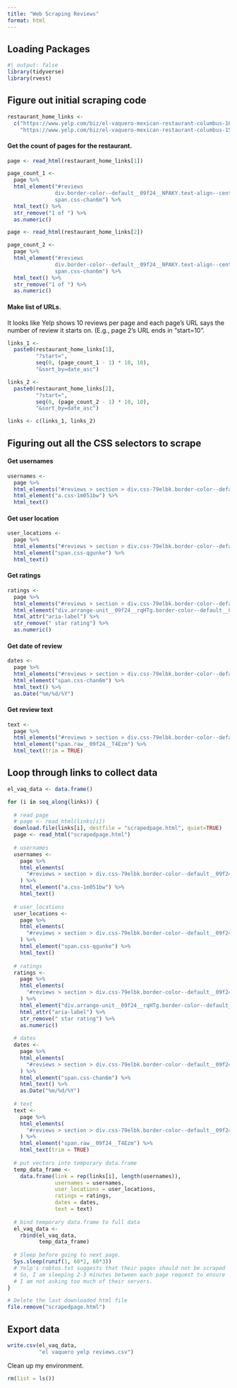 ```yaml
---
title: "Web Scraping Reviews"
format: html
---
```


## Loading Packages

```r
#| output: false
library(tidyverse)
library(rvest)
```

## Figure out initial scraping code

```r
restaurant_home_links <- 
  c("https://www.yelp.com/biz/el-vaquero-mexican-restaurant-columbus-10",
    "https://www.yelp.com/biz/el-vaquero-mexican-restaurant-columbus-15")
```

#### Get the count of pages for the restaurant.

```r
page <- read_html(restaurant_home_links[1])

page_count_1 <- 
  page %>% 
  html_element("#reviews 
               div.border-color--default__09f24__NPAKY.text-align--center__09f24__fYBGO 
               span.css-chan6m") %>% 
  html_text() %>% 
  str_remove("1 of ") %>% 
  as.numeric()
```

```r
page <- read_html(restaurant_home_links[2])

page_count_2 <- 
  page %>% 
  html_element("#reviews 
               div.border-color--default__09f24__NPAKY.text-align--center__09f24__fYBGO 
               span.css-chan6m") %>% 
  html_text() %>% 
  str_remove("1 of ") %>% 
  as.numeric()
```

#### Make list of URLs.

It looks like Yelp shows 10 reviews per page and each page's URL says the number of review it starts on. (E.g., page 2's URL ends in "start=10".

```r
links_1 <-
  paste0(restaurant_home_links[1],
         "?start=",
         seq(0, (page_count_1 - 1) * 10, 10),
         "&sort_by=date_asc")
```

```r
links_2 <-
  paste0(restaurant_home_links[2],
         "?start=",
         seq(0, (page_count_2 - 1) * 10, 10),
         "&sort_by=date_asc")
```

```r
links <- c(links_1, links_2)
```

## Figuring out all the CSS selectors to scrape

#### Get usernames

```r
usernames <- 
  page %>% 
  html_elements("#reviews > section > div.css-79elbk.border-color--default__09f24__NPAKY li.margin-b5__09f24__pTvws.border-color--default__09f24__NPAKY") %>% 
  html_element("a.css-1m051bw") %>% 
  html_text()
```

#### Get user location

```r
user_locations <- 
  page %>% 
  html_elements("#reviews > section > div.css-79elbk.border-color--default__09f24__NPAKY li.margin-b5__09f24__pTvws.border-color--default__09f24__NPAKY") %>% 
  html_element("span.css-qgunke") %>% 
  html_text()
```

#### Get ratings

```r
ratings <- 
  page %>% 
  html_elements("#reviews > section > div.css-79elbk.border-color--default__09f24__NPAKY li.margin-b5__09f24__pTvws.border-color--default__09f24__NPAKY") %>% 
  html_element("div.arrange-unit__09f24__rqHTg.border-color--default__09f24__NPAKY span div") %>% 
  html_attr("aria-label") %>% 
  str_remove(" star rating") %>% 
  as.numeric()
```

#### Get date of review

```r
dates <- 
  page %>% 
  html_elements("#reviews > section > div.css-79elbk.border-color--default__09f24__NPAKY li.margin-b5__09f24__pTvws.border-color--default__09f24__NPAKY") %>% 
  html_element("span.css-chan6m") %>% 
  html_text() %>% 
  as.Date("%m/%d/%Y")
```

#### Get review text

```r
text <-
  page %>% 
  html_elements("#reviews > section > div.css-79elbk.border-color--default__09f24__NPAKY li.margin-b5__09f24__pTvws.border-color--default__09f24__NPAKY") %>% 
  html_element("span.raw__09f24__T4Ezm") %>% 
  html_text(trim = TRUE)
```

## Loop through links to collect data

```r
el_vaq_data <- data.frame()

for (i in seq_along(links)) {
  
  # read page
  # page <- read_html(links[i])
  download.file(links[i], destfile = "scrapedpage.html", quiet=TRUE)
  page <- read_html("scrapedpage.html")
  
  # usernames
  usernames <-
    page %>%
    html_elements(
      "#reviews > section > div.css-79elbk.border-color--default__09f24__NPAKY li.margin-b5__09f24__pTvws.border-color--default__09f24__NPAKY"
    ) %>%
    html_element("a.css-1m051bw") %>%
    html_text()
  
  # user_locations
  user_locations <-
    page %>%
    html_elements(
      "#reviews > section > div.css-79elbk.border-color--default__09f24__NPAKY li.margin-b5__09f24__pTvws.border-color--default__09f24__NPAKY"
    ) %>%
    html_element("span.css-qgunke") %>%
    html_text()
  
  # ratings
  ratings <-
    page %>%
    html_elements(
      "#reviews > section > div.css-79elbk.border-color--default__09f24__NPAKY li.margin-b5__09f24__pTvws.border-color--default__09f24__NPAKY"
    ) %>%
    html_element("div.arrange-unit__09f24__rqHTg.border-color--default__09f24__NPAKY span div") %>%
    html_attr("aria-label") %>%
    str_remove(" star rating") %>%
    as.numeric()
  
  # dates
  dates <-
    page %>%
    html_elements(
      "#reviews > section > div.css-79elbk.border-color--default__09f24__NPAKY li.margin-b5__09f24__pTvws.border-color--default__09f24__NPAKY"
    ) %>%
    html_element("span.css-chan6m") %>%
    html_text() %>%
    as.Date("%m/%d/%Y")
  
  # text
  text <-
    page %>%
    html_elements(
      "#reviews > section > div.css-79elbk.border-color--default__09f24__NPAKY li.margin-b5__09f24__pTvws.border-color--default__09f24__NPAKY"
    ) %>%
    html_element("span.raw__09f24__T4Ezm") %>%
    html_text(trim = TRUE)
  
  # put vectors into temporary data.frame
  temp_data_frame <- 
    data.frame(link = rep(links[i], length(usernames)),
               usernames = usernames,
               user_locations = user_locations,
               ratings = ratings,
               dates = dates,
               text = text)
  
  # bind temporary data.frame to full data
  el_vaq_data <- 
    rbind(el_vaq_data,
          temp_data_frame)
  
  # Sleep before going to next page.
  Sys.sleep(runif(1, 60*2, 60*3))
  # Yelp's robtos.txt suggests that their pages should not be scraped
  # So, I am sleeping 2-3 minutes between each page request to ensure 
  # I am not asking too much of their servers.
}

# Delete the last downloaded html file
file.remove("scrapedpage.html")
```

## Export data

```r
write.csv(el_vaq_data,
          "el vaquero yelp reviews.csv")
```

Clean up my environment.

```r
rm(list = ls())
```
